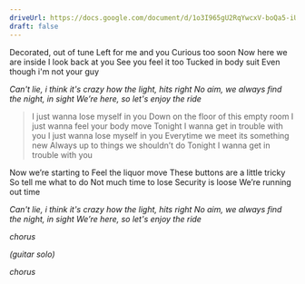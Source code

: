 ```yaml
---
driveUrl: https://docs.google.com/document/d/1o3I965gU2RqYwcxV-boQa5-iUJyvsFPy4pyxiIkpW-k/edit?usp=share_link
draft: false
---
```


Decorated, out of tune
Left for me and you
Curious too soon
Now here we are inside
I look back at you
See you feel it too
Tucked in body suit
Even though i'm not your guy

_Can't lie, i think it's crazy how the light, hits right
No aim, we always find the night, in sight
We’re here, so let's enjoy the ride_

> I just wanna lose myself in you
  Down on the floor of this empty room
  I just wanna feel your body move
  Tonight I wanna get in trouble with you
  I just wanna lose myself in you
  Everytime we meet its something new
  Always up to things we shouldn’t do
  Tonight I wanna get in trouble with you

Now we’re starting to
Feel the liquor move
These buttons are a little tricky
So tell me what to do
Not much time to lose
Security is loose
We’re running out time

_Can't lie, i think it's crazy how the light, hits right
No aim, we always find the night, in sight
We’re here, so let's enjoy the ride_

_chorus_

_(guitar solo)_

_chorus_
